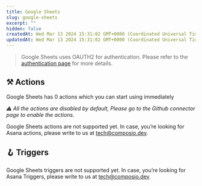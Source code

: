 ```yaml
---
title: Google Sheets
slug: google-sheets
excerpt: ""
hidden: false
createdAt: Wed Mar 13 2024 15:31:02 GMT+0000 (Coordinated Universal Time)
updatedAt: Wed Mar 13 2024 15:31:02 GMT+0000 (Coordinated Universal Time)
---
```


> Google Sheets uses OAUTH2 for authentication. Please refer to the [authentication page](/docs/authentication) for more details.





## ⚒️ Actions

Google Sheets has 0 actions which you can start using immediately

 _⚠️ All the actions are disabled by default, Please go to the Github connector page to enable the actions._

Google Sheets actions are not supported yet. In case, you’re looking for Asana actions, please write to us at tech@composio.dev.

## 🪝 Triggers

Google Sheets triggers are not supported yet. In case, you’re looking for Asana Triggers, please write to us at tech@composio.dev.
